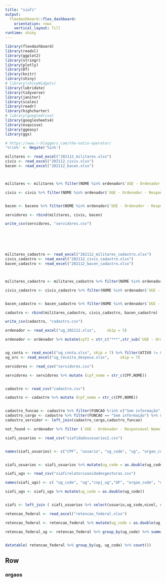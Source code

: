 ```yaml
---
title: "siafi"
output: 
  flexdashboard::flex_dashboard:
    orientation: rows
    vertical_layout: fill
runtime: shiny
---
```



```r
library(flexdashboard)
library(readxl)
library(ggplot2)
library(stringr)
library(plotly)
library(DT)
library(knitr)
library(shiny)
# library(shinyWidgets)
library(lubridate)
library(tidyverse)
library(janitor)
library(scales)
library(readr)
library(highcharter)
# library(googledrive)
library(googlesheets4)
library(esquisse)
library(ggeasy)
library(ggx)
```

```r
# https://www.r-bloggers.com/the-notin-operator/
'%!in%' <- Negate('%in%')
```

```r


militares <- read_excel("202112_militares.xlsx")
civis <- read_excel("202112_civis.xlsx")
bacen <- read_excel("202112_bacen.xlsx")



militares <- militares %>% filter(NOME %in% ordenador$`UGE - Ordenador - Responsável Nome`)

civis <- civis %>% filter(NOME %in% ordenador$`UGE - Ordenador - Responsável Nome`)


bacen <- baceno %>% filter(NOME %in% ordenador$`UGE - Ordenador - Responsável Nome`)

servidores <- rbind(militares, civis, bacen)

write_csv(servidores, "servidores.csv")







```
```r
militares_cadastro <- read_excel("202112_militares_cadastro.xlsx")
civis_cadastro <- read_excel("202112_civis_cadastro.xlsx")
bacen_cadastro <- read_excel("202112_bacen_cadastro.xlsx")



militares_cadastro <- militares_cadastro %>% filter(NOME %in% ordenador$`UGE - Ordenador - Responsável Nome`)

civis_cadastro <- civis_cadastro %>% filter(NOME %in% ordenador$`UGE - Ordenador - Responsável Nome`)


bacen_cadastro <- bacen_cadastro %>% filter(NOME %in% ordenador$`UGE - Ordenador - Responsável Nome`)

cadastro <- rbind(militares_cadastro, civis_cadastro, bacen_cadastro)

write_csv(cadastro, "cadastro.csv")

```


```r
ordenador <- read_excel("ug_202112.xlsx",     skip = 5)

ordenador <- ordenador %>% mutate(cpf2 = str_c("***",str_sub(`UGE - Ordenador - Responsável Número`,start = 4L, end = -6L),".",str_sub(`UGE - Ordenador - Responsável Número`,start = 7L, end = -3L)))


ug_conta <- read_excel("ug_conta.xlsx", skip = 7) %>% filter(ATIVO != 0 & `PASSIVO E PATRIMONIO LIQUIDO` != 0)
ug_orc <- read_excel("ug_receita_despesa.xlsx",     skip = 7)

servidores <- read_csv("servidores.csv")

servidores <- servidores %>% mutate (cpf_nome = str_c(CPF,NOME))


cadastro <- read_csv("cadastro.csv")

cadastro <- cadastro %>% mutate (cpf_nome = str_c(CPF,NOME))


cadastro_funcao <- cadastro %>% filter(FUNCAO %!in% c("Sem informação", NA)) %>% select(NOME, FUNCAO, SIGLA_FUNCAO, NIVEL_FUNCAO)
cadastro_cargo <- cadastro %>% filter(FUNCAO == "Sem informação") %>% select ( -FUNCAO,- SIGLA_FUNCAO, -NIVEL_FUNCAO)
cadastro_servidor <- left_join(cadastro_cargo,cadastro_funcao)

not_found <- ordenador %>% filter (`UGE - Ordenador - Responsável Nome` %!in% servidores$NOME)
```


```r
siafi_usuarios <- read_csv("siafidadosusuarios2.csv")


names(siafi_usuarios) <- c("CPF", "usuario", "ug_code", "ug", "orgao_code", "orgao", "nivel", "situacao")


siafi_usuarios <- siafi_usuarios %>% mutate(ug_code = as.double(ug_code))

```
```r
siafi_ugs <- read_csv("siafirelatoriounidadesgestoras.csv")

names(siafi_ugs) <- c( "ug_code", "ug","cnpj_ug","UF", "orgao_code", "orgao", "cnpj-orgao","funcao", "ativo", "cep", "endereco")

siafi_ugs <- siafi_ugs %>% mutate(ug_code = as.double(ug_code))


siafi <- left_join ( siafi_usuarios %>% select(usuario,ug_code,nivel, situacao), siafi_ugs, c ("ug_code"="ug_code"))
```


```r
retencao_federal <- read_excel("retencao_federal.xlsx")

retencao_federal <- retencao_federal %>% mutate(ug_code = as.double(ug_code))

retencao_federal_ug <- retencao_federal %>% group_by(ug_code) %>% summarise(valor = sum(valor))


datatable( retencao_federal %>% group_by(ug, ug_code) %>% count())
```
Row
-----------------------------------------------------------------------
### orgaos






